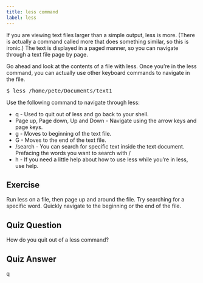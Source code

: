 ```yaml
---
title: less command
label: less
---
```


If you are viewing text files larger than a simple output, less is more. (There is actually a command called more that does something similar, so this is ironic.) The text is displayed in a paged manner, so you can navigate through a text file page by page.

Go ahead and look at the contents of a file with less. Once you’re in the less command, you can actually use other keyboard commands to navigate in the file.

<pre>$ less /home/pete/Documents/text1</pre>

Use the following command to navigate through less:

<ul>
<li>q - Used to quit out of less and go back to your shell.</li>
<li>Page up, Page down, Up and Down - Navigate using the arrow keys and page keys.</li>
<li>g - Moves to beginning of the text file.</li>
<li>G - Moves to the end of the text file.</li>
<li>/search - You can search for specific text inside the text document. Prefacing the words you want to search with /</li>
<li>h - If you need a little help about how to use less while you’re in less, use help.</li>
</ul>

## Exercise

Run less on a file, then page up and around the file. Try searching for a specific word. Quickly navigate to the beginning or the end of the file.

## Quiz Question

How do you quit out of a less command?

## Quiz Answer

q
